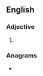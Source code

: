 ==English==

===Adjective===
{{head|en|adjective comparative form}}

# {{en-comparative of|dotty}}

===Anagrams===
* {{anagrams|en|Detroit|i-dotter}}